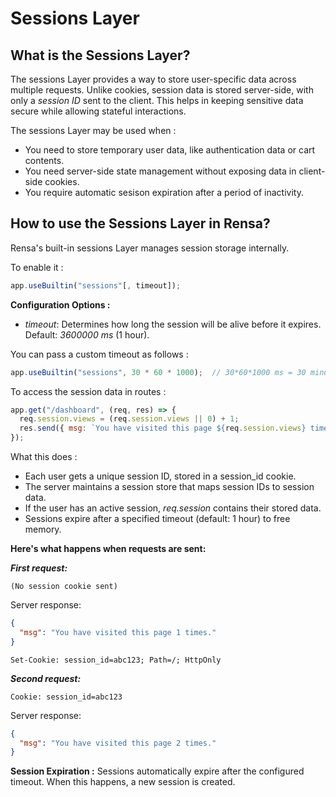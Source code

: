 # Sessions Layer

## What is the Sessions Layer?

The sessions Layer provides a way to store user-specific data across multiple requests. Unlike cookies, session data is stored server-side, with only a _session ID_ sent to the client. This helps in keeping sensitive data secure while allowing stateful interactions.

The sessions Layer may be used when :
- You need to store temporary user data, like authentication data or cart contents.
- You need server-side state management without exposing data in client-side cookies.
- You require automatic sesison expiration after a period of inactivity.

## How to use the Sessions Layer in Rensa?

Rensa's built-in sessions Layer manages session storage internally.

To enable it :
```js
app.useBuiltin("sessions"[, timeout]);
```

**Configuration Options :**
- _timeout_: Determines how long the session will be alive before it expires. Default: _3600000 ms_ (1 hour).

You can pass a custom timeout as follows :
```js
app.useBuiltin("sessions", 30 * 60 * 1000);  // 30*60*1000 ms = 30 minutes
```

To access the session data in routes :
```js
app.get("/dashboard", (req, res) => {
  req.session.views = (req.session.views || 0) + 1;
  res.send({ msg: `You have visited this page ${req.session.views} times.` });
});
```

What this does :
- Each user gets a unique session ID, stored in a session_id cookie.
- The server maintains a session store that maps session IDs to session data.
- If the user has an active session, _req.session_ contains their stored data.
- Sessions expire after a specified timeout (default: 1 hour) to free memory.

**Here's what happens when requests are sent:**

**_First request:_**
```Req_Headers
(No session cookie sent)
```
Server response:
```json
{
  "msg": "You have visited this page 1 times."
}
```

```Res_Headers
Set-Cookie: session_id=abc123; Path=/; HttpOnly
```

**_Second request:_**
```Req_Headers
Cookie: session_id=abc123
```
Server response:
```json
{
  "msg": "You have visited this page 2 times."
}
```

**Session Expiration :** Sessions automatically expire after the configured timeout. When this happens, a new session is created.
